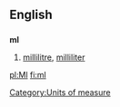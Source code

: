 ==English==
==={{abbreviation}}===
'''ml'''
# [[millilitre]], [[milliliter]]

[[Category:Units of measure]]

[[pl:Ml]]
[[fi:ml]]